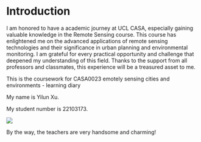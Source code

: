 # Introduction {.unnumbered}

I am honored to have a academic journey at UCL CASA, especially gaining valuable knowledge in the Remote Sensing course. This course has enlightened me on the advanced applications of remote sensing technologies and their significance in urban planning and environmental monitoring. I am grateful for every practical opportunity and challenge that deepened my understanding of this field. Thanks to the support from all professors and classmates, this experience will be a treasured asset to me.

This is the coursework for CASA0023 emotely sensing cities and environments - learning diary

My name is Yilun Xu.

My student number is 22103173.

![](pic/welcome.png)

By the way, the teachers are very handsome and charming!
